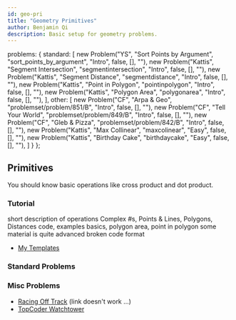 ```yaml
---
id: geo-pri
title: "Geometry Primitives"
author: Benjamin Qi
description: Basic setup for geometry problems.
---
```



  problems: {
    standard: [
      new Problem("YS", "Sort Points by Argument", "sort_points_by_argument", "Intro", false, [], ""),
      new Problem("Kattis", "Segment Intersection", "segmentintersection", "Intro", false, [], ""),
      new Problem("Kattis", "Segment Distance", "segmentdistance", "Intro", false, [], ""),
      new Problem("Kattis", "Point in Polygon", "pointinpolygon", "Intro", false, [], ""),
      new Problem("Kattis", "Polygon Area", "polygonarea", "Intro", false, [], ""),
    ],
    other: [
      new Problem("CF", "Arpa & Geo", "problemset/problem/851/B", "Intro", false, [], ""),
      new Problem("CF", "Tell Your World", "problemset/problem/849/B", "Intro", false, [], ""),
      new Problem("CF", "Gleb & Pizza", "problemset/problem/842/B", "Intro", false, [], ""),
      new Problem("Kattis", "Max Collinear", "maxcolinear", "Easy", false, [], ""),
      new Problem("Kattis", "Birthday Cake", "birthdaycake", "Easy", false, [], ""),
    ]
  }
};

## Primitives

You should know basic operations like cross product and dot product. 

### Tutorial

<resources>
  <resource source="CF" title="C++ - std::complex" url="blog/entry/22175" starred>short description of operations</resource>
  <resource source="CPH" title="29 - Geometry" starred>Complex #s, Points & Lines, Polygons, Distances</resource>
  <resource source="CF" title="Point Struct" url="blog/entry/48122" starred>code, examples</resource>
  <resource source="cp-algo" title="Geometry - Elementary Operations" url="https://cp-algorithms.com/" starred></resource>
  <resource source="CPC" title="12 - geometry" url="12_geometry" starred>basics, polygon area, point in polygon</resource>
  <resource source="CF" title="vlecomte - Geometry Handbook" url="blog/entry/59129" starred>some material is quite advanced</resource>
  <resource source="TC" title="Basic Geometry Concepts Pts 1,2" url="geometry-concepts-basic-concepts">broken code format</resource>
</resources>

 - [My Templates](https://github.com/bqi343/USACO/tree/master/Implementations/content/geometry%20(13)/Primitives)

### Standard Problems

<problems-list problems={metadata.problems.standard} />

### Misc Problems

<problems-list problems={metadata.problems.other} />

   - [Racing Off Track](https://open.kattis.com/contests/acpc17open/problems/racingofftrack) (link doesn't work ...)
   - [TopCoder Watchtower](https://community.topcoder.com/stat?c=problem_statement&pm=2014&rd=4685)

